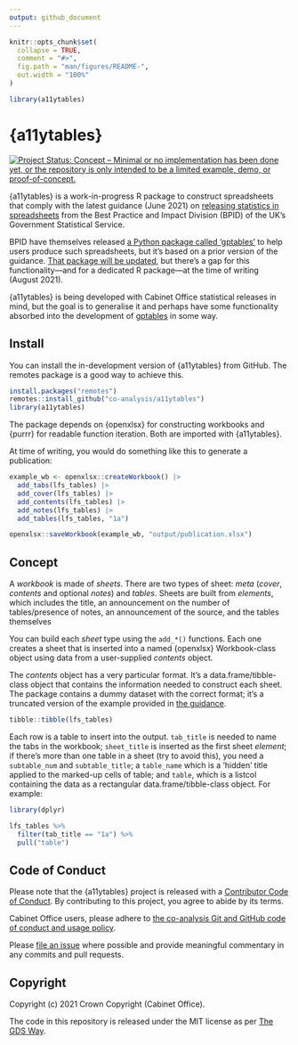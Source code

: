 ```yaml
---
output: github_document
---
```


<!-- README.md is generated from README.Rmd. Please edit that file -->

```r
knitr::opts_chunk$set(
  collapse = TRUE,
  comment = "#>",
  fig.path = "man/figures/README-",
  out.width = "100%"
)

library(a11ytables)
```

# {a11ytables}

<!-- badges: start -->
[![Project Status: Concept – Minimal or no implementation has been done yet, or the repository is only intended to be a limited example, demo, or proof-of-concept.](https://www.repostatus.org/badges/latest/concept.svg)](https://www.repostatus.org/#concept)
<!-- badges: end -->

{a11ytables} is a work-in-progress R package to construct spreadsheets that comply with the latest guidance (June 2021) on [releasing statistics in spreadsheets](https://gss.civilservice.gov.uk/policy-store/releasing-statistics-in-spreadsheets/) from the Best Practice and Impact Division (BPID) of the UK's Government Statistical Service.

BPID have themselves released [a Python package called 'gptables'](https://github.com/best-practice-and-impact/gptables) to help users produce such spreadsheets, but it's based on a prior version of the guidance. [That package will be updated](https://github.com/best-practice-and-impact/gptables/issues/145), but there's a gap for this functionality—and for a dedicated R package—at the time of writing (August 2021).

{a11ytables} is being developed with Cabinet Office statistical releases in mind, but the goal is to generalise it and perhaps have some functionality absorbed into the development of [gptables](https://github.com/best-practice-and-impact/gptables) in some way.

## Install

You can install the in-development version of {a11ytables} from GitHub. The remotes package is a good way to achieve this.

```r
install.packages("remotes")
remotes::install_github("co-analysis/a11ytables")
library(a11ytables)
```

The package depends on {openxlsx} for constructing workbooks and {purrr} for readable function iteration. Both are imported with {a11ytables}.

At time of writing, you would do something like this to generate a publication:

```r
example_wb <- openxlsx::createWorkbook() |>
  add_tabs(lfs_tables) |>
  add_cover(lfs_tables) |>
  add_contents(lfs_tables) |>
  add_notes(lfs_tables) |>
  add_tables(lfs_tables, "1a")

openxlsx::saveWorkbook(example_wb, "output/publication.xlsx")
```

## Concept

A _workbook_ is made of _sheets_. There are two types of sheet: _meta_ (_cover_, _contents_ and optional _notes_) and _tables_. Sheets are built from _elements_, which includes the title, an announcement on the number of tables/presence of notes, an announcement of the source, and the tables themselves

You can build each _sheet_ type using the `add_*()` functions. Each one creates a sheet that is inserted into a named {openxlsx} Workbook-class object using data from a user-supplied _contents_ object.

The _contents_ object has a very particular format. It's a data.frame/tibble-class object that contains the information needed to construct each sheet. The package contains a dummy dataset with the correct format; it's a truncated version of the example provided in [the guidance](https://gss.civilservice.gov.uk/policy-store/releasing-statistics-in-spreadsheets/).

```r
tibble::tibble(lfs_tables)
```
Each row is a table to insert into the output. `tab_title` is needed to name the tabs in the workbook; `sheet_title` is inserted as the first sheet _element_; if there's more than one table in a sheet (try to avoid this), you need a `subtable_num` and `subtable_title`; a `table_name` which is a 'hidden' title applied to the marked-up cells of table; and `table`, which is a listcol containing the data as a rectangular data.frame/tibble-class object. For example:

```r
library(dplyr)

lfs_tables %>% 
  filter(tab_title == "1a") %>%
  pull("table")
```

## Code of Conduct

Please note that the {a11ytables} project is released with a [Contributor Code of Conduct](https://contributor-covenant.org/version/2/0/CODE_OF_CONDUCT.html). By contributing to this project, you agree to abide by its terms.

Cabinet Office users, please adhere to [the co-analysis Git and GitHub code of conduct and usage policy](https://docs.google.com/document/d/1CuNgKla1BwSVOmGkPmsq0S-OM4emP-iXrgnm7EeILWM/edit?usp=sharing).

Please [file an issue](https://github.com/co-analysis/csstatsbulletin/issues) where possible and provide meaningful commentary in any commits and pull requests.

## Copyright

Copyright (c) 2021 Crown Copyright (Cabinet Office).

The code in this repository is released under the MIT license as per [The GDS Way](https://gds-way.cloudapps.digital/manuals/licensing.html#use-mit).
